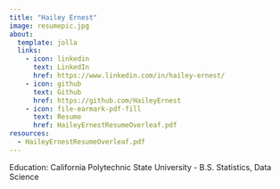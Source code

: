 ```yaml
---
title: "Hailey Ernest"
image: resumepic.jpg
about:
  template: jolla
  links:
    - icon: linkedin
      text: LinkedIn
      href: https://www.linkedin.com/in/hailey-ernest/
    - icon: github
      text: Github
      href: https://github.com/HaileyErnest
    - icon: file-earmark-pdf-fill
      text: Resume
      href: HaileyErnestResumeOverleaf.pdf
resources: 
  - HaileyErnestResumeOverleaf.pdf
---
```


Education: California Polytechnic State University - B.S. Statistics, Data Science
